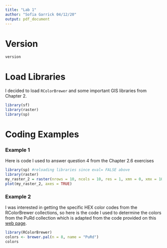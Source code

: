 ```yaml
---
title: "Lab 1"
author: "Sofia Garrick 04/12/20"
output: pdf_document
---
```



# Version

```r
version
```

# Load Libraries

I decided to load `RColorBrewer` and some important GIS libraries from Chapter 2.

```r
library(sf)
library(raster)
library(sp)
```

# Coding Examples

### Example 1

Here is code I used to answer question 4 from the Chapter 2.6 exercises 
```r
library(sp) #reloading libraries since eval= FALSE above
library(raster)
my_raster_2 = raster(nrows = 10, ncols = 10, res = 1, xmn = 0, xmx = 10, ymn = 0, ymx = 10, vals = runif(100,0,10))
plot(my_raster_2, axes = TRUE)

```

### Example 2

I was interested in getting the specific HEX color codes from the RColorBrewer collections, so here is the code I used to determine the colors from the PuRd collection which is adapted from the code provided on this [web page](https://www.stat.ubc.ca/~jenny/STAT545A/block14_colors.html).
```r
library(RColorBrewer)
colors <- brewer.pal(n = 8, name = "PuRd")
colors
```
